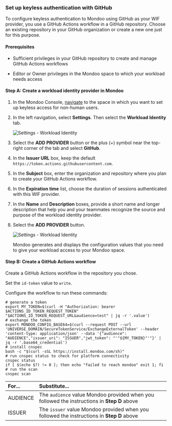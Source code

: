 ### Set up keyless authentication with GitHub

To configure keyless authentication to Mondoo using GitHub as your WIF provider, you use a GitHub Actions workflow in a GitHub repository. Choose an existing repository in your GitHub organization or create a new one just for this purpose.

#### Prerequisites

- Sufficient privileges in your GitHub repository to create and manage GitHub Actions workflows

- Editor or Owner privileges in the Mondoo space to which your workload needs access

#### Step A: Create a workload identity provider in Mondoo

1. In the Mondoo Console, [navigate](/platform/start/navigate/) to the space in which you want to set up keyless access for non-human users.

2. In the left navigation, select **Settings**. Then select the **Workload Identity** tab.

   ![Settings - Workload Identity](/img/platform/maintain/access/wif/wif-settings.png)

3. Select the **ADD PROVIDER** button or the plus (+) symbol near the top-right corner of the tab and select **GitHub**.

4. In the **Issuer URL** box, keep the default `https://token.actions.githubusercontent.com`.

5. In the **Subject** box, enter the organization and repository where you plan to create your GitHub Actions workflow.

6. In the **Expiration time** list, choose the duration of sessions authenticated with this WIF provider.

7. In the **Name** and **Description** boxes, provide a short name and longer description that help you and your teammates recognize the source and purpose of the workload identity provider.

8. Select the **ADD PROVIDER** button.

   ![Settings - Workload Identity](/img/platform/maintain/access/wif/wif-github.png)

   Mondoo generates and displays the configuration values that you need to give your workload access to your Mondoo space.

#### Step B: Create a GitHub Actions workflow

Create a GitHub Actions workflow in the repository you chose.

Set the `id-token` value to `write`.

Configure the workflow to run these commands:

```
# generate a token
export MY_TOKEN=$(curl -H "Authorization: bearer $ACTIONS_ID_TOKEN_REQUEST_TOKEN" "$ACTIONS_ID_TOKEN_REQUEST_URL&audience=test" | jq -r '.value')
# exchange the token
export MONDOO_CONFIG_BASE64=$(curl --request POST --url 'UNIVERSE_DOMAIN/SecureTokenService/ExchangeExternalToken' --header 'content-type: application/json' --data '{"audience": "AUDIENCE","issuer_uri": "ISSUER","jwt_token": "'"${MY_TOKEN}"'"}' | jq -r '.base64_credential')
# install cnspec
bash -c "$(curl -sSL https://install.mondoo.com/sh)"
# run cnspec status to check for platform connectivity
cnspec status
if [ $(echo $?) != 0 ]; then echo "failed to reach mondoo" exit 1; fi
# run the scan
cnspec scan
```

| For...   | Substitute...                                                                               |
|:-------- |:------------------------------------------------------------------------------------------- |
| AUDIENCE | The `audience` value Mondoo provided when you followed the instructions in **Step D** above |
| ISSUER   | The `issuer` value Mondoo provided when you followed the instructions in **Step D** above   |


